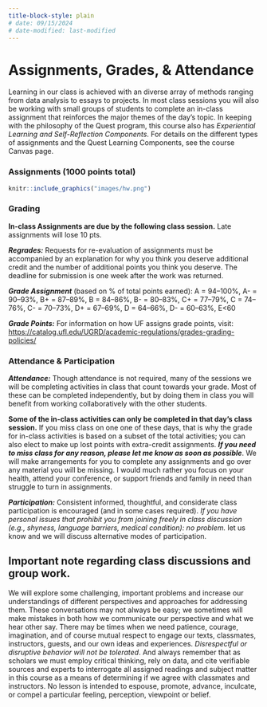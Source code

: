 ```yaml
---
title-block-style: plain
# date: 09/15/2024
# date-modified: last-modified
---
```


# Assignments, Grades, & Attendance
<!-- # Assignments, Grades, & Attendance {.unnumbered} -->

Learning in our class is achieved with an diverse array of methods ranging from data analysis to essays to projects. In most class sessions you will also be working with small groups of students to complete an in-class assignment that reinforces the major themes of the day's topic. In keeping with the philosophy of the Quest program, this course also has *Experiential Learning and Self-Reflection Components*. For details on the different types of assignments and the Quest Learning Components, see the course Canvas page.

### Assignments (1000 points total)

```r

knitr::include_graphics("images/hw.png")
```

### Grading

**In-class Assignments are due by the following class session.** Late assignments will lose 10 pts.

***Regrades:*** Requests for re-evaluation of assignments must be accompanied by an explanation for why you think you deserve additional credit and the number of additional points you think you deserve. The deadline for submission is one week after the work was returned.

***Grade Assignment*** (based on % of total points earned): A = 94--100%, A- = 90--93%, B+ = 87--89%, B = 84--86%, B- = 80--83%, C+ = 77--79%, C = 74--76%, C- = 70--73%, D+ = 67--69%, D = 64--66%, D- = 60--63%, E\<60

***Grade Points:*** For information on how UF assigns grade points, visit: <https://catalog.ufl.edu/UGRD/academic-regulations/grades-grading-policies/>

### Attendance & Participation

***Attendance:*** Though attendance is not required, many of the sessions we will be completing activities in class that count towards your grade. Most of these can be completed independently, but by doing them in class you will benefit from working collaboratively with the other students.

**Some of the in-class activities can only be completed in that day's class session.** If you miss class on one one of these days, that is why the grade for in-class activities is based on a subset of the total activities; you can also elect to make up lost points with extra-credit assignments. **_If you need to miss class for any reason, please let me know as soon as possible_**. We will make arrangements for you to complete any assignments and go over any material you will be missing. I would much rather you focus on your health, attend your conference, or support friends and family in need than struggle to turn in assignments.

***Participation:*** Consistent informed, thoughtful, and considerate class participation is encouraged (and in some cases required). *If you have personal issues that prohibit you from joining freely in class discussion (e.g., shyness, language barriers, medical condition): no problem.* let us know and we will discuss alternative modes of participation.


::: {.callout-tip}


## Important note regarding class discussions and group work.

We will explore some challenging, important problems and increase our understandings of different perspectives and approaches for addressing them. These conversations may not always be easy; we sometimes will make mistakes in both how we communicate our perspective and what we hear other say. There may be times when we need patience, courage, imagination, and of course mutual respect to engage our texts, classmates, instructors, guests, and our own ideas and experiences. *Disrespectful or disruptive behavior will not be tolerated*. And always remember that as scholars we must employ critical thinking, rely on data, and cite verifiable sources and experts to interrogate all assigned readings and subject matter in this course as a means of determining if we agree with classmates and instructors. No lesson is intended to espouse, promote, advance, inculcate, or compel a particular feeling, perception, viewpoint or belief.


:::
